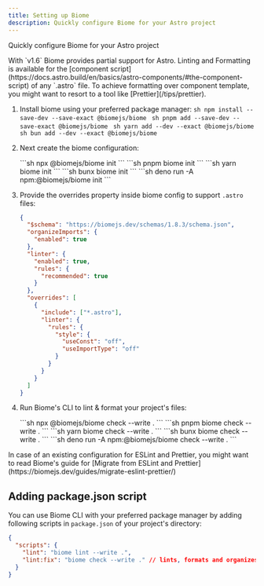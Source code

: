```yaml
---
title: Setting up Biome
description: Quickly configure Biome for your Astro project
---
```



Quickly configure Biome for your Astro project

<Aside>
With `v1.6` Biome provides partial support for Astro. Linting and Formatting is available for the [component script](https://docs.astro.build/en/basics/astro-components/#the-component-script) of any `.astro` file. To achieve formatting over component template, you might want to resort to a tool like [Prettier](/tips/prettier).
</Aside>

<Steps>

1. Install biome using your preferred package manager:
    <Tabs syncKey="biome">
      <TabItem label="npm" icon="seti:npm">
        ```sh
        npm install --save-dev --save-exact @biomejs/biome
        ```
      </TabItem>
      <TabItem label="pnpm" icon="pnpm">
        ```sh
        pnpm add --save-dev --save-exact @biomejs/biome
        ```
      </TabItem>
      <TabItem label="yarn" icon="seti:yarn">
        ```sh
        yarn add --dev --exact @biomejs/biome
        ```
      </TabItem>
      <TabItem label="bun" icon="bun">
        ```sh
        bun add --dev --exact @biomejs/biome
        ```
      </TabItem>
    </Tabs>

2. Next create the biome configuration:

    <Tabs syncKey="biome">
      <TabItem label="npm" icon="seti:npm">
        ```sh
        npx @biomejs/biome init
        ```
      </TabItem>
      <TabItem label="pnpm" icon="pnpm">
        ```sh
        pnpm biome init
        ```
      </TabItem>
      <TabItem label="yarn" icon="seti:yarn">
        ```sh
        yarn biome init
        ```
      </TabItem>
      <TabItem label="bun" icon="bun">
        ```sh
        bunx biome init
        ```
      </TabItem>
      <TabItem label="deno" icon="deno">
        ```sh
        deno run -A npm:@biomejs/biome init
        ```
      </TabItem>
    </Tabs>

3. Provide the overrides property inside biome config to support `.astro` files:

    ```json title="biome.json" ins={12-24} 
    {
      "$schema": "https://biomejs.dev/schemas/1.8.3/schema.json",
      "organizeImports": {
        "enabled": true
      },
      "linter": {
        "enabled": true,
        "rules": {
          "recommended": true
        }
      },
      "overrides": [
        {
          "include": ["*.astro"],
          "linter": {
            "rules": {
              "style": {
                "useConst": "off",
                "useImportType": "off"
              }
            }
          }
        }
      ]
    }
    ```

4. Run Biome's CLI to lint & format your project's files:
  
    <Tabs syncKey="biome">
        <TabItem label="npm" icon="seti:npm">
          ```sh
          npx @biomejs/biome check --write .
          ```
        </TabItem>
        <TabItem label="pnpm" icon="pnpm">
          ```sh
          pnpm biome check --write .
          ```
        </TabItem>
        <TabItem label="yarn" icon="seti:yarn">
          ```sh
          yarn biome check --write .
          ```
        </TabItem>
        <TabItem label="bun" icon="bun">
          ```sh
          bunx biome check --write .
          ```
        </TabItem>
        <TabItem label="deno" icon="deno">
          ```sh
          deno run -A npm:@biomejs/biome check --write .
          ```
        </TabItem>
      </Tabs>
</Steps>

<Aside>
In case of an existing configuration for ESLint and Prettier, you might want to read Biome's guide for [Migrate from ESLint and Prettier](https://biomejs.dev/guides/migrate-eslint-prettier/)
</Aside>


## Adding package.json script

You can use Biome CLI with your preferred package manager by adding following scripts in `package.json` of your project's directory:

```json title="package.json" ins={3-4}
{
  "scripts": {
    "lint": "biome lint --write .",
    "lint:fix": "biome check --write ." // lints, formats and organizes imports
  }
}
```